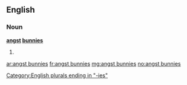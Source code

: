 ==English==

===Noun===
'''[[angst]] [[bunnies]]'''

# {{plural of|angst bunny}}

[[Category:English plurals ending in "-ies"]]

[[ar:angst bunnies]]
[[fr:angst bunnies]]
[[mg:angst bunnies]]
[[no:angst bunnies]]